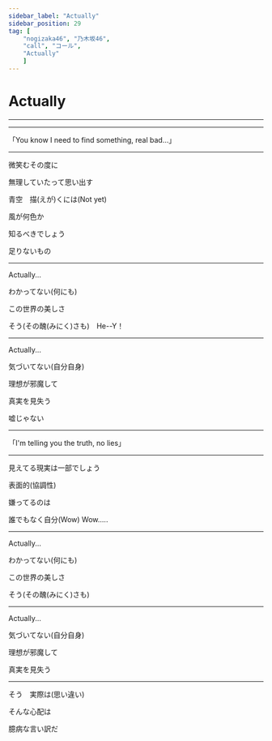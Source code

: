 ```yaml
---
sidebar_label: "Actually"
sidebar_position: 29
tag: [
    "nogizaka46", "乃木坂46",
    "call", "コール",
    "Actually"
    ]
---
```


# Actually

---

<BilibiliCard id="BV1964y177N9" />

---

「You know I need to find something, real bad...」

---

微笑むその度に <NickName />

無理していたって思い出す　<SuperCute />

青空　描(えが)くには(Not yet)

風が何色か

知るべきでしょう

足りないもの
 
---

Actually... <Wow count="2" />

わかってない(何にも)

この世界の美しさ

そう(その醜(みにく)さも)　<Call>He--Y！</Call><Hey count="4" />

---

Actually... <Wow count="2" />

気づいてない(自分自身)

理想が邪魔して

真実を見失う

嘘じゃない

---

「I'm telling you the truth, no lies」

---

見えてる現実は一部でしょう

表面的(協調性)

嫌ってるのは

誰でもなく自分(Wow) <Call>Wow…..</Call>

---

Actually... <Wow count="2" />

わかってない(何にも)

この世界の美しさ <OrHey count="4" />

そう(その醜(みにく)さも)

---

Actually... <Wow count="2" />

気づいてない(自分自身)

理想が邪魔して

真実を見失う

---

<Wow count="2" />

そう　実際は(思い違い)

そんな心配は

臆病な言い訳だ
